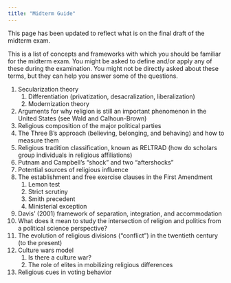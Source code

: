 ```yaml
---
title: "Midterm Guide"
---
```


:::{.callout-important}
This page has been updated to reflect what is on the final draft of the midterm exam.
:::


This is a list of concepts and frameworks with which you should be familiar for the midterm exam. You might be asked to define and/or apply any of these during the examination. You might not be directly asked about these terms, but they can help you answer some of the questions.

1.	Secularization theory
    1. Differentiation (privatization, desacralization, liberalization)
    2.	Modernization theory
2.	Arguments for why religion is still an important phenomenon in the United States (see Wald and Calhoun-Brown)
3.	Religious composition of the major political parties
4.	The Three B's approach (believing, belonging, and behaving) and how to measure them
5.	Religious tradition classification, known as RELTRAD (how do scholars group individuals in religious affiliations)
6.	Putnam and Campbell's "shock" and two "aftershocks"
7.	Potential sources of religious influence
8.	The establishment and free exercise clauses in the First Amendment
    1.	Lemon test
    2.	Strict scrutiny
    3.	Smith precedent
    4.	Ministerial exception
9.	Davis' (2001) framework of separation, integration, and accommodation
10.	What does it mean to study the intersection of religion and politics from a political science perspective?
12.	The evolution of religious divisions ("conflict") in the twentieth century (to the present)
13.	Culture wars model
    1.	Is there a culture war?
    2.	The role of elites in mobilizing religious differences
14. Religious cues in voting behavior
